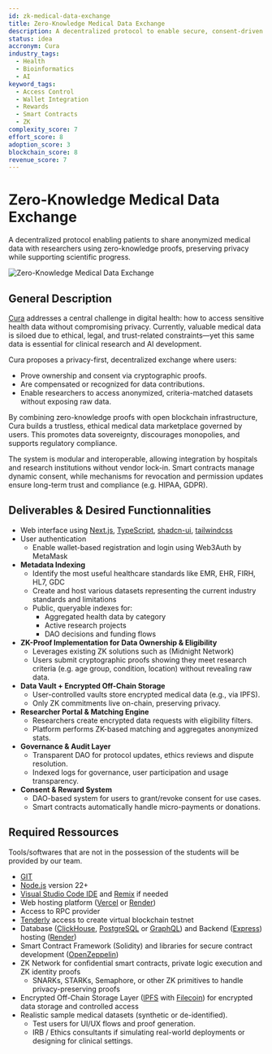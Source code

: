 ```yaml
---
id: zk-medical-data-exchange
title: Zero-Knowledge Medical Data Exchange
description: A decentralized protocol to enable secure, consent-driven sharing of anonymized medical data using zero-knowledge proofs.
status: idea
accronym: Cura
industry_tags:
  - Health
  - Bioinformatics
  - AI
keyword_tags:
  - Access Control
  - Wallet Integration
  - Rewards
  - Smart Contracts
  - ZK
complexity_score: 7
effort_score: 8
adoption_score: 3
blockchain_score: 8
revenue_score: 7
---
```


# Zero-Knowledge Medical Data Exchange

A decentralized protocol enabling patients to share anonymized medical data with researchers using zero-knowledge proofs, preserving privacy while supporting scientific progress.

![Zero-Knowledge Medical Data Exchange](/images/project/zk-medical-data-exchange.jpg)

## General Description

[Cura](https://cura.monark.io) addresses a central challenge in digital health: how to access sensitive health data without compromising privacy. Currently, valuable medical data is siloed due to ethical, legal, and trust-related constraints—yet this same data is essential for clinical research and AI development.

Cura proposes a privacy-first, decentralized exchange where users:
- Prove ownership and consent via cryptographic proofs.
- Are compensated or recognized for data contributions.
- Enable researchers to access anonymized, criteria-matched datasets without exposing raw data.

By combining zero-knowledge proofs with open blockchain infrastructure, Cura builds a trustless, ethical medical data marketplace governed by users. This promotes data sovereignty, discourages monopolies, and supports regulatory compliance.

The system is modular and interoperable, allowing integration by hospitals and research institutions without vendor lock-in. Smart contracts manage dynamic consent, while mechanisms for revocation and permission updates ensure long-term trust and compliance (e.g. HIPAA, GDPR).

## Deliverables & Desired Functionnalities

- Web interface using [Next.js](http://next.js/), [TypeScript](https://www.typescriptlang.org), [shadcn-ui](https://ui.shadcn.com/), [tailwindcss](https://tailwindcss.com)
- User authentication
    - Enable wallet-based registration and login using Web3Auth by MetaMask
- **Metadata Indexing**
    - Identify the most useful healthcare standards like EMR, EHR, FIRH, HL7, GDC
    - Create and host various datasets representing the current industry standards and limitations
    - Public, queryable indexes for:
        - Aggregated health data by category
        - Active research projects
        - DAO decisions and funding flows
- **ZK-Proof Implementation for Data Ownership & Eligibility**
    - Leverages existing ZK solutions such as (Midnight Network)
    - Users submit cryptographic proofs showing they meet research criteria (e.g. age group, condition, location) without revealing raw data.
- **Data Vault + Encrypted Off-Chain Storage**
    - User-controlled vaults store encrypted medical data (e.g., via IPFS).
    - Only ZK commitments live on-chain, preserving privacy.
- **Researcher Portal & Matching Engine**
    - Researchers create encrypted data requests with eligibility filters.
    - Platform performs ZK-based matching and aggregates anonymized stats.
- **Governance & Audit Layer**
    - Transparent DAO for protocol updates, ethics reviews and dispute resolution.
    - Indexed logs for governance, user participation and usage transparency.
- **Consent & Reward System**
    - DAO-based system for users to grant/revoke consent for use cases.
    - Smart contracts automatically handle micro-payments or donations.

## Required Ressources

Tools/softwares that are not in the possession of the students will be provided by our team.

- [GIT](https://git-scm.com/)
- [Node.js](https://nodejs.org/) version 22+
- [Visual Studio Code IDE](https://code.visualstudio.com/) and [Remix](https://remix-project.org/) if needed
- Web hosting platform ([Vercel](https://vercel.com/) or [Render](https://render.com/))
- Access to RPC provider
- [Tenderly](https://tenderly.co/) access to create virtual blockchain testnet
- Database ([ClickHouse](https://clickhouse.com/), [PostgreSQL](https://www.postgresql.org/) or [GraphQL](https://graphql.org/)) and Backend ([Express](https://expressjs.com/)) hosting ([Render](https://render.com/))
- Smart Contract Framework (Solidity) and libraries for secure contract development ([OpenZeppelin](https://www.openzeppelin.com/))
- ZK Network for confidential smart contracts, private logic execution and ZK identity proofs
    - SNARKs, STARKs, Semaphore, or other ZK primitives to handle privacy-preserving proofs
- Encrypted Off-Chain Storage Layer ([IPFS](https://ipfs.tech/) with [Filecoin](https://filecoin.io/)) for encrypted data storage and controlled access
- Realistic sample medical datasets (synthetic or de-identified).
    - Test users for UI/UX flows and proof generation.
    - IRB / Ethics consultants if simulating real-world deployments or designing for clinical settings.
